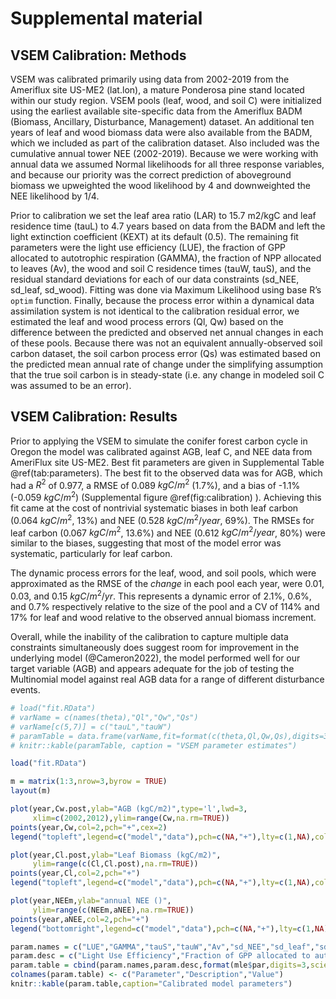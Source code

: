 # Supplemental material

## VSEM Calibration: Methods

VSEM was calibrated primarily using data from 2002-2019 from the Ameriflux site US-ME2 (lat.lon), a mature Ponderosa pine stand located within our study region. VSEM pools (leaf, wood, and soil C) were initialized using the earliest available site-specific data from the Ameriflux BADM (Biomass, Ancillary, Disturbance, Management) dataset. An additional ten years of leaf and wood biomass data were also available from the BADM, which we included as part of the calibration dataset. Also included was the cumulative annual tower NEE (2002-2019). Because we were working with annual data we assumed Normal likelihoods for all three response variables, and because our priority was the correct prediction of aboveground biomass we upweighted the wood likelihood by 4 and downweighted the NEE likelihood by 1/4. 

Prior to calibration we set the leaf area ratio (LAR) to 15.7 m2/kgC and leaf residence time (tauL) to 4.7 years based on data from the BADM and left the light extinction coefficient (KEXT) at its default (0.5). The remaining fit parameters were the light use efficiency (LUE), the fraction of GPP allocated to autotrophic respiration (GAMMA), the fraction of NPP allocated to leaves (Av), the wood and soil C residence times (tauW, tauS), and the residual standard deviations for each of our data constraints (sd_NEE, sd_leaf, sd_wood). Fitting was done via Maximum Likelihood using base R's `optim` function. Finally, because the process error within a dynamical data assimilation system is not identical to the calibration residual error, we estimated the leaf and wood process errors (Ql, Qw) based on the difference between the predicted and observed net annual changes in each of these pools. Because there was not an equivalent annually-observed soil carbon dataset, the soil carbon process error (Qs) was estimated based on the predicted mean annual rate of change under the simplifying assumption that the true soil carbon is in steady-state (i.e. any change in modeled soil C was assumed to be an error).

## VSEM Calibration: Results

Prior to applying the VSEM to simulate the conifer forest carbon cycle in Oregon the model was calibrated against AGB, leaf C, and NEE data from AmeriFlux site US-ME2.  Best fit parameters are given in Supplemental Table \@ref(tab:parameters). The best fit to the observed data was for AGB, which had a $R^2$ of 0.977, a RMSE of 0.089 $kgC/m^2$ (1.7%), and a bias of -1.1% (-0.059 $kgC/m^2$) (Supplemental figure \@ref(fig:calibration) ). Achieving this fit came at the cost of nontrivial systematic biases in both leaf carbon (0.064 $kgC/m^2$, 13%) and NEE (0.528 $kgC/m^2/year$, 69%). The RMSEs for leaf carbon (0.067 $kgC/m^2$, 13.6%) and NEE (0.612 $kgC/m^2/year$, 80%) were similar to the biases, suggesting that most of the model error was systematic, particularly for leaf carbon.

The dynamic process errors for the leaf, wood, and soil pools, which were approximated as the RMSE of the _change_ in each pool each year, were 0.01, 0.03, and 0.15 $kgC/m^2/yr$. This represents a dynamic error of 2.1%, 0.6%, and 0.7% respectively relative to the size of the pool and a CV of 114% and 17% for leaf and wood relative to the observed annual biomass increment.

Overall, while the inability of the calibration to capture multiple data constraints simultaneously does suggest room for improvement in the underlying model (@Cameron2022), the model performed well for our target variable (AGB) and appears adequate for the job of testing the Multinomial model against real AGB data for a range of different disturbance events.

```r
# load("fit.RData")
# varName = c(names(theta),"Ql","Qw","Qs")
# varName[c(5,7)] = c("tauL","tauW")
# paramTable = data.frame(varName,fit=format(c(theta,Ql,Qw,Qs),digits=3,scientific=TRUE))
# knitr::kable(paramTable, caption = "VSEM parameter estimates")
```


```r
load("fit.RData")

m = matrix(1:3,nrow=3,byrow = TRUE)
layout(m)

plot(year,Cw.post,ylab="AGB (kgC/m2)",type='l',lwd=3,
     xlim=c(2002,2012),ylim=range(Cw,na.rm=TRUE))
points(year,Cw,col=2,pch="+",cex=2)
legend("topleft",legend=c("model","data"),pch=c(NA,"+"),lty=c(1,NA),col=1:2)

plot(year,Cl.post,ylab="Leaf Biomass (kgC/m2)",
     ylim=range(c(Cl,Cl.post),na.rm=TRUE))
points(year,Cl,col=2,pch="+")
legend("topleft",legend=c("model","data"),pch=c(NA,"+"),lty=c(1,NA),col=1:2)

plot(year,NEEm,ylab="annual NEE ()",
     ylim=range(c(NEEm,aNEE),na.rm=TRUE))
points(year,aNEE,col=2,pch="+")
legend("bottomright",legend=c("model","data"),pch=c(NA,"+"),lty=c(1,NA),col=1:2)
```


```r
param.names = c("LUE","GAMMA","tauS","tauW","Av","sd_NEE","sd_leaf","sd_wood")
param.desc = c("Light Use Efficiency","Fraction of GPP allocated to autotrophic respiration","Soil C residence time","Wood C residence time","Fraction of NPP allocated to leaves","NEE standard deviation","leaf C standard deviation","wood C standard deviation")
param.table = cbind(param.names,param.desc,format(mle$par,digits=3,scientific=TRUE))
colnames(param.table) <- c("Parameter","Description","Value")
knitr::kable(param.table,caption="Calibrated model parameters")
```

